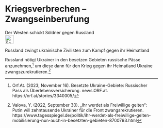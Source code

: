 # Kriegsverbrechen – Zwangseinberufung {#sec-warcrimes-conscription}

::: {.callout-caution title=„Myth“}
Der Westen schickt Söldner gegen Russland
[<br>![Search for topic in EUvsDisinfo](../all_common_img/EUvsDisinfo_400x240.jpg){height=2em}](https://euvsdisinfo.eu/disinformation-cases/?text=russia%20(conscripting%7Cconscription%7Cconscripts%7Cconscript%7Cmercenary%7Cmercenaries)&sort=relevance)
:::
  
::: {.callout-tip title=„Truth“}
Russland zwingt ukrainische Zivilisten zum Kampf gegen ihr Heimatland
:::
  

Russland nötigt Ukrainer in den besetzen Gebieten russische Pässe anzunehmen,[^104] um diese dann für den Krieg gegen ihr Heimatland Ukraine zwangszurekrutieren.[^105]

[^104]:  Orf.At. (2023, November 16). Besetzte Ukraine-Gebiete: Russischer Pass als Überlebensversicherung. news.ORF.at. https://orf.at/stories/3340005/

[^105]:  Valova, Y. (2022, September 30). „Ihr werdet als Freiwillige gelten“: Putin will zehntausende Ukrainer für die Front zwangsrekrutieren. https://www.tagesspiegel.de/politik/ihr-werdet-als-freiwillige-gelten-mobilisierung-nun-auch-in-besetzten-gebieten-8700793.html

